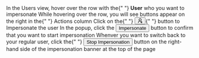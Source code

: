 
<Flow id="impersonate-user">
  <Step>
    In the <NavStep>Users</NavStep> view, hover over the row with the{" "}
    <b>User</b> who you want to impersonate
  </Step>
  <Step>
    While hovering over the row, you will see buttons appear on the right in the{" "}
    <Label>Actions</Label> column
  </Step>
  <Step>
    Click on the{" "}
    <Button>
      <svg
        viewBox="64 64 896 896"
        focusable="false"
        data-icon="user-switch"
        width="1em"
        height="1em"
        fill="currentColor"
        aria-hidden="true"
      >
        <defs>
          <style></style>
        </defs>
        <path d="M759 335c0-137-111-248-248-248S263 198 263 335c0 82.8 40.6 156.2 103 201.2-.4.2-.7.3-.9.4-44.7 18.9-84.8 46-119.3 80.6a373.42 373.42 0 00-80.4 119.5A373.6 373.6 0 00136 874.8a8 8 0 008 8.2h59.9c4.3 0 7.9-3.5 8-7.8 2-77.2 32.9-149.5 87.6-204.3C356 614.2 431 583 511 583c137 0 248-111 248-248zM511 507c-95 0-172-77-172-172s77-172 172-172 172 77 172 172-77 172-172 172zm105 221h264c4.4 0 8-3.6 8-8v-56c0-4.4-3.6-8-8-8H703.5l47.2-60.1a8.1 8.1 0 001.7-4.9c0-4.4-3.6-8-8-8h-72.6c-4.9 0-9.5 2.3-12.6 6.1l-68.5 87.1c-4.4 5.6-6.8 12.6-6.8 19.8.1 17.7 14.4 32 32.1 32zm240 64H592c-4.4 0-8 3.6-8 8v56c0 4.4 3.6 8 8 8h176.5l-47.2 60.1a8.1 8.1 0 00-1.7 4.9c0 4.4 3.6 8 8 8h72.6c4.9 0 9.5-2.3 12.6-6.1l68.5-87.1c4.4-5.6 6.8-12.6 6.8-19.8-.1-17.7-14.4-32-32.1-32z"></path>
      </svg>
    </Button>{" "}
    button to <Label>Impersonate</Label> the user
  </Step>
  <Step image="">
    In the popup, click the <Button>Impersonate</Button> button to confirm
    that you want to start impersonation
  </Step>
  <Step image="">
    Whenver you want to switch back to your regular user, click the{" "}
    <Button>Stop Impersonation</Button> button on the right-hand side of the
    impersonation banner at the top of the page
  </Step>
</Flow>
